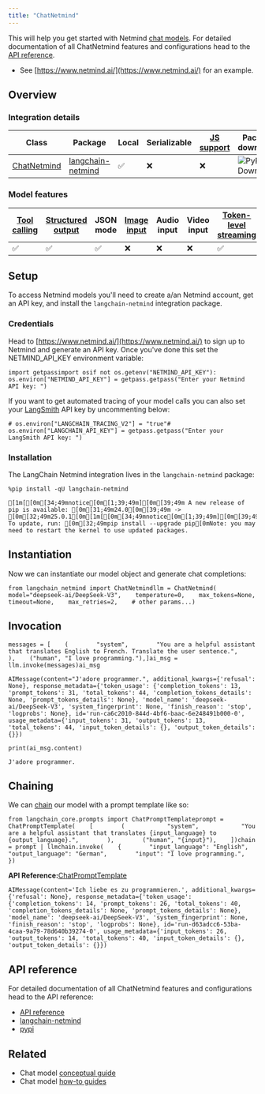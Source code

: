 ```yaml
---
title: "ChatNetmind"
---
```


This will help you get started with Netmind [chat models](https://www.netmind.ai/). For detailed documentation of all ChatNetmind features and configurations head to the [API reference](https://github.com/protagolabs/langchain-netmind).

* See [https://www.netmind.ai/](https://www.netmind.ai/) for an example.

## Overview

### Integration details

| Class                                                      | Package                                                          | Local | Serializable | [JS support](https://js.langchain.com/oss/integrations/chat/) | Package downloads                                                                     | Package latest                                                                     |
| ---------------------------------------------------------- | ---------------------------------------------------------------- | ----- | ------------ | -------------------------------------------------------------- | ------------------------------------------------------------------------------------- | ---------------------------------------------------------------------------------- |
| [ChatNetmind](https://python.langchain.com/api_reference/) | [langchain-netmind](https://python.langchain.com/api_reference/) | ✅     | ❌            | ❌                                                              | ![PyPI - Downloads](/images/oss/integrations/chat/netmind/pypi/dm/langchain-netmind) | ![PyPI - Version](/images/oss/integrations/chat/netmind/pypi/v/langchain-netmind) |

### Model features

| [Tool calling](/src/oss/how_to/tool_calling) | [Structured output](/src/oss/how_to/structured_output) | JSON mode | [Image input](/src/oss/how_to/multimodal_inputs) | Audio input | Video input | [Token-level streaming](/src/oss/how_to/chat_streaming) | Native async | [Token usage](/src/oss/how_to/chat_token_usage_tracking) | [Logprobs](/src/oss/how_to/logprobs) |
| ------------------------------------------ | ---------------------------------------------------- | --------- | ---------------------------------------------- | ----------- | ----------- | ----------------------------------------------------- | ------------ | ------------------------------------------------------ | ---------------------------------- |
| ✅                                          | ✅                                                    | ✅         | ❌                                              | ❌           | ❌           | ✅                                                     | ✅            | ✅                                                      | ✅                                  |

## Setup

To access Netmind models you'll need to create a/an Netmind account, get an API key, and install the `langchain-netmind` integration package.

### Credentials

Head to [https://www.netmind.ai/](https://www.netmind.ai/) to sign up to Netmind and generate an API key. Once you've done this set the NETMIND\_API\_KEY environment variable:

```
import getpassimport osif not os.getenv("NETMIND_API_KEY"):    os.environ["NETMIND_API_KEY"] = getpass.getpass("Enter your Netmind API key: ")
```

If you want to get automated tracing of your model calls you can also set your [LangSmith](https://docs.smith.langchain.com/) API key by uncommenting below:

```
# os.environ["LANGCHAIN_TRACING_V2"] = "true"# os.environ["LANGCHAIN_API_KEY"] = getpass.getpass("Enter your LangSmith API key: ")
```

### Installation

The LangChain Netmind integration lives in the `langchain-netmind` package:

```
%pip install -qU langchain-netmind
```

```
[1m[[0m[34;49mnotice[0m[1;39;49m][0m[39;49m A new release of pip is available: [0m[31;49m24.0[0m[39;49m -> [0m[32;49m25.0.1[0m[1m[[0m[34;49mnotice[0m[1;39;49m][0m[39;49m To update, run: [0m[32;49mpip install --upgrade pip[0mNote: you may need to restart the kernel to use updated packages.
```

## Instantiation

Now we can instantiate our model object and generate chat completions:

```
from langchain_netmind import ChatNetmindllm = ChatNetmind(    model="deepseek-ai/DeepSeek-V3",    temperature=0,    max_tokens=None,    timeout=None,    max_retries=2,    # other params...)
```

## Invocation

```
messages = [    (        "system",        "You are a helpful assistant that translates English to French. Translate the user sentence.",    ),    ("human", "I love programming."),]ai_msg = llm.invoke(messages)ai_msg
```

```
AIMessage(content="J'adore programmer.", additional_kwargs={'refusal': None}, response_metadata={'token_usage': {'completion_tokens': 13, 'prompt_tokens': 31, 'total_tokens': 44, 'completion_tokens_details': None, 'prompt_tokens_details': None}, 'model_name': 'deepseek-ai/DeepSeek-V3', 'system_fingerprint': None, 'finish_reason': 'stop', 'logprobs': None}, id='run-ca6c2010-844d-4bf6-baac-6e248491b000-0', usage_metadata={'input_tokens': 31, 'output_tokens': 13, 'total_tokens': 44, 'input_token_details': {}, 'output_token_details': {}})
```

```
print(ai_msg.content)
```

```
J'adore programmer.
```

## Chaining

We can [chain](/src/oss/how_to/sequence) our model with a prompt template like so:

```
from langchain_core.prompts import ChatPromptTemplateprompt = ChatPromptTemplate(    [        (            "system",            "You are a helpful assistant that translates {input_language} to {output_language}.",        ),        ("human", "{input}"),    ])chain = prompt | llmchain.invoke(    {        "input_language": "English",        "output_language": "German",        "input": "I love programming.",    })
```

**API Reference:**[ChatPromptTemplate](https://python.langchain.com/api_reference/core/prompts/langchain_core.prompts.chat.ChatPromptTemplate.html)

```
AIMessage(content='Ich liebe es zu programmieren.', additional_kwargs={'refusal': None}, response_metadata={'token_usage': {'completion_tokens': 14, 'prompt_tokens': 26, 'total_tokens': 40, 'completion_tokens_details': None, 'prompt_tokens_details': None}, 'model_name': 'deepseek-ai/DeepSeek-V3', 'system_fingerprint': None, 'finish_reason': 'stop', 'logprobs': None}, id='run-d63adcc6-53ba-4caa-9a79-78d640b39274-0', usage_metadata={'input_tokens': 26, 'output_tokens': 14, 'total_tokens': 40, 'input_token_details': {}, 'output_token_details': {}})
```

## API reference

For detailed documentation of all ChatNetmind features and configurations head to the API reference:

* [API reference](https://python.langchain.com/api_reference/)
* [langchain-netmind](https://github.com/protagolabs/langchain-netmind)
* [pypi](https://pypi.org/project/langchain-netmind/)

## Related

* Chat model [conceptual guide](/src/oss/concepts/chat_models)
* Chat model [how-to guides](/src/oss/how_to/#chat-models)
